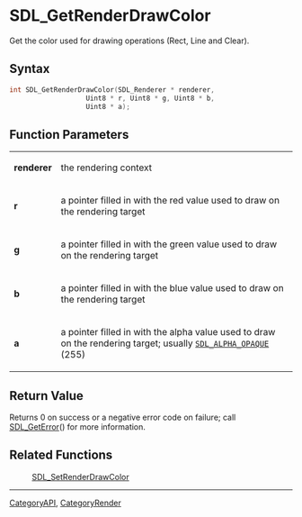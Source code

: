 = SDL_GetRenderDrawColor =

Get the color used for drawing operations (Rect, Line and Clear).

== Syntax ==

<syntaxhighlight lang='c'>
int SDL_GetRenderDrawColor(SDL_Renderer * renderer,
                   Uint8 * r, Uint8 * g, Uint8 * b,
                   Uint8 * a);
</syntaxhighlight>

== Function Parameters ==

{|
|'''renderer'''
|the rendering context
|-
|'''r'''
|a pointer filled in with the red value used to draw on the rendering target
|-
|'''g'''
|a pointer filled in with the green value used to draw on the rendering target
|-
|'''b'''
|a pointer filled in with the blue value used to draw on the rendering target
|-
|'''a'''
|a pointer filled in with the alpha value used to draw on the rendering target; usually <code>[[SDL_ALPHA_OPAQUE]]</code> (255)
|}

== Return Value ==

Returns 0 on success or a negative error code on failure; call
[[SDL_GetError]]() for more information.



== Related Functions ==

:[[SDL_SetRenderDrawColor]]

----
[[CategoryAPI]], [[CategoryRender]]



